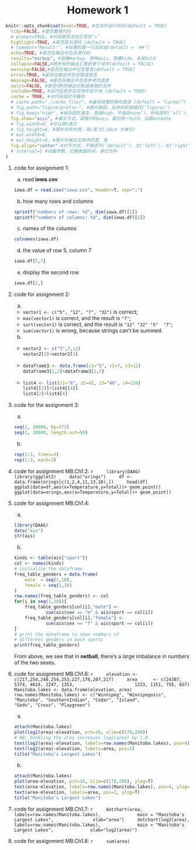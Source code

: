 <h1 align = "center"> Homework 1 </h1>

```{r setup, include=FALSE}
knitr::opts_chunk$set(eval=TRUE, #在块中运行代码(default = TRUE)
  tidy=FALSE, #是否整理代码
  # prompt=TRUE, #代码是否添加引导符’>‘
  highlight=TRUE, #高亮显示源码 (default = TRUE)
  # comment="Result:", #结果的每一行加前缀(default = ‘##’)
  echo=TRUE, #是否在输出中包含源代码
  results="markup", #装裱markup、原样asis、隐藏hide、末尾hold
  collapse=FALSE,#把所有的输出汇聚到单个块中(default = FALSE)
  warning=FALSE,#是否在输出中包含警告(default = TRUE)
  error=TRUE, #是否在输出中包含错误信息
  message=FALSE, #是否在输出中包含参考的信息
  split=FALSE, #是否将R的输出分割成单独的文件
  include=TRUE, #运行后是否在文档中显示块 (default = TRUE)
  cache = TRUE, #对代码段打开缓存
  # cache.path="./cache_file/", #缓存结果的保存路径 (default = “cache/”)
  # fig.path="figure/prefix-", #图片路径，支持非前缀模式(‘figure/’)
  # fig.keep="high", #保存图形类型，高级high、不保存none’)、所有图形(‘all’)、第一张(‘first’)、最后一张(‘last’)
  fig.show="asis", #展示方式，紧随代码asis、最后统一hold、动画animate
  # fig.width=8, #可以用%表示
  # fig.height=6, #图片文件的宽、高(英寸2.54cm 为单位)
  # out.width=8,
  # out.height=6, #图片在输出文档中的宽、高
  fig.align="center" #对齐方式，不做调节(‘default’)、左(‘left’)、右(‘right’)、居中(‘center’)
  # interval=1 #动画参数，切换画面时间，单位为秒
)
```

1. code for assignment 1:
    a. read **iowa.csv**
    ```{r}
    iowa.df = read.csv("iowa.csv", header=T, sep=";")
    ```
    b. how many rows and columns
    ```{r}
    sprintf("numbers of rows: %d", dim(iowa.df)[1])
    sprintf("numbers of columns: %d", dim(iowa.df)[2])
    ```
    c. names of the columns
    ```{r}
    colnames(iowa.df)
    ```
    d. the value of row 5, column 7
    ```{r}
    iowa.df[5,7]
    ```
    e. display the second row
    ```{r}
    iowa.df[2,]
    ```

2. code for assignment 2:
    a.
    + `vector1 <- c("5", "12", "7", "32")` is correct;
    + `max(vector1)` is correct, and the result is `"7"`;
    + `sort(vector1)` is correct, and the result is `"12" "32" "5"  "7"`;
    + `sum(vector1)` is wrong, because strings can't be summed.
    b. 
    + 
      ```{r}
      vector2 <- c("5",7,12)
      vector2[2]+vector2[3]
      ```
    + 
      ```{r}
      dataframe3 <- data.frame(z1="5", z2=7, z3=12)
      dataframe3[1,2]+dataframe3[1,3]
      ```
    + 
      ```{r}
      list4 <- list(z1="6", z2=42, z3="49", z4=126)
      list4[[2]]+list4[[4]]
      list4[2]+list4[4]
      ```
    
3. code for the assignment 3:
    a. 
    ```{r}
    seq(1, 10000, by=372)
    seq(1, 10000, length.out=50)
    ```
    b. 
    ```{r}
    rep(1:3, times=3)
    rep(1:3, each=3)
    ```

4. code for assignment MB.Ch1.2:
    ```{r}
    library(DAAG)
    library(ggplot2)
    data("orings")
    df <- data.frame(orings[c(1,2,4,11,13,18),])
    head(df)
    ggplot(data=df,aes(x=Temperature,y=Total))+ geom_point()
    ggplot(data=orings,aes(x=Temperature,y=Total))+ geom_point()
    ```

5. code for assignment MB.Ch1.4:
	a.
    ```{r}
    library(DAAG)
    data("ais")
    str(ais)
    ```
    b.
    ```{r}
    kinds <- table(ais["sport"])
    col <- names(kinds)
    # initialize the dataframe
    freq_table_genders = data.frame(
        male  = seq(1,10),
        female = seq(1,10)
    )
    row.names(freq_table_genders) <- col
    for(i in seq(1,10)){
        freq_table_genders[col[i],"male"] <- 
                sum(ais$sex == "m" & ais$sport == col[i])
        freq_table_genders[col[i],"female"] <-
                sum(ais$sex == "f" & ais$sport == col[i])
    }
    # print the dataframe to show numbers of 
    # different genders in each sports
    print(freq_table_genders)
    ```
    From above, we see that in **netball**, there's a large imbalance in numbers of the two sexes.

6. code for assignment MB.Ch1.6:
    ```{r}
    elevation <- c(217,254,248,254,253,227,178,207,217)
    area      <- c(24387, 5374, 4624, 2247, 1353,
                      1223, 1151, 755, 657)
    Manitoba.lakes <- data.frame(elevation, area)
    row.names(Manitoba.lakes) <- c("Winnipeg", "Winnipegosis",
            "Manitoba", "SouthernIndian", "Cedar", "Island",
            "Gods", "Cross", "Playgreen")
    ```
    a.
    ```{r}
    attach(Manitoba.lakes)
    plot(log2(area)~elevation, pch=16, xlim=c(170,280))
    # NB: Doubling the area increases log2(area) by 1.0
    text(log2(area)~elevation, labels=row.names(Manitoba.lakes), pos=4)
    text(log2(area)~elevation, labels=area, pos=2)
    title("Manitoba's Largest Lakes")
    ```
    b.
    ```{r}
    attach(Manitoba.lakes)
    plot(area~elevation, pch=16, xlim=c(170,280), ylog=T)
    text(area~elevation, labels=row.names(Manitoba.lakes), pos=4, ylog=T)
    text(area~elevation, labels=area, pos=2, ylog=T)
    title("Manitoba's Largest Lakes")
    ```

7. code for assignment MB.Ch1.7:
    ```{r}
    dotchart(area, labels=row.names(Manitoba.lakes),
             main = "Manitoba's Largest Lakes", 
             xlab="area")
    dotchart(log2(area), labels=row.names(Manitoba.lakes),
             main = "Manitoba's Largest Lakes",
             xlab="log2(area)")
    ```

8. code for assignment MB.Ch1.8:
    ```{r}
    sum(area)
    ```